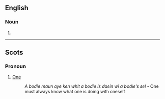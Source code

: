 ==English==

===Noun===
{{en-noun}}

# {{obsolete spelling of|body|lang=en}}

----

==Scots==

===Pronoun===
{{head|sco|pronoun}}

# [[one#Pronoun|One]]
#: ''A bodie maun aye ken whit a bodie is daein wi a bodie's sel'' - One must always know what one is doing with oneself